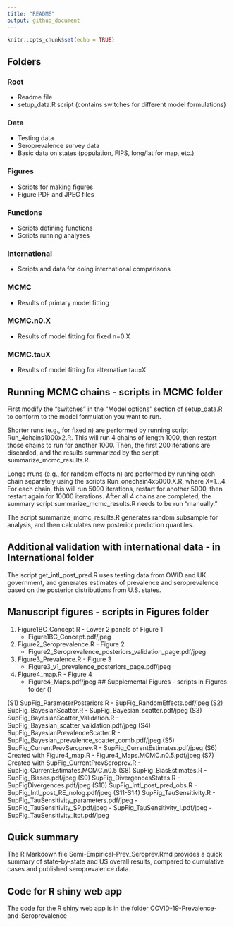 ```yaml
---
title: "README"
output: github_document
---
```


```r
knitr::opts_chunk$set(echo = TRUE)
```

## Folders

### Root
- Readme file
- setup_data.R script (contains switches for different model formulations)

### Data 
- Testing data 
- Seroprevalence survey data
- Basic data on states (population, FIPS, long/lat for map, etc.)

### Figures
- Scripts for making figures
- Figure PDF and JPEG files

### Functions
- Scripts defining functions
- Scripts running analyses

### International
- Scripts and data for doing international comparisons

### MCMC
- Results of primary model fitting

### MCMC.n0.X
- Results of model fitting for fixed n=0.X

### MCMC.tauX
- Results of model fitting for alternative tau=X

## Running MCMC chains - scripts in MCMC folder

First modify the "switches" in the "Model options" section of setup_data.R to conform to the model formulation you want to run.

Shorter runs (e.g., for fixed n) are performed by running script Run_4chains1000x2.R. This will run 4 chains of length 1000, then restart those chains to run for another 1000.  Then, the first 200 iterations are discarded, and the results summarized by the script summarize_mcmc_results.R.

Longe rruns (e.g., for random effects n) are performed by running each chain separately using the scripts Run_onechain4x5000.X.R, where X=1...4.  For each chain, this will run 5000 iterations, restart for another 5000, then restart again for 10000 iterations.  After all 4 chains are completed, the summary script summarize_mcmc_results.R needs to be run "manually."

The script summarize_mcmc_results.R generates random subsample for analysis, and then calculates new posterior prediction quantiles.

## Additional validation with international data - in International folder

The script get_intl_post_pred.R uses testing data from OWID and UK government, and generates estimates of prevalence and seroprevalence based on the posterior distributions from U.S. states.

## Manuscript figures - scripts in Figures folder

(1) Figure1BC_Concept.R - Lower 2 panels of Figure 1
    - Figure1BC_Concept.pdf/jpeg
(2) Figure2_Seroprevalence.R - Figure 2
    - Figure2_Seroprevalence_posteriors_validation_page.pdf/jpeg
(3) Figure3_Prevalence.R - Figure 3
    - Figure3_v1_prevalence_posteriors_page.pdf/jpeg
(4) Figure4_map.R - Figure 4
    - Figure4_Maps.pdf/jpeg
## Supplemental Figures - scripts in Figures folder ()

(S1) SupFig_ParameterPosteriors.R 
    - SupFig_RandomEffects.pdf/jpeg 
(S2) SupFig_BayesianScatter.R
    - SupFig_Bayesian_scatter.pdf/jpeg 
(S3) SupFig_BayesianScatter_Validation.R
    - SupFig_Bayesian_scatter_validation.pdf/jpeg 
(S4) SupFig_BayesianPrevalenceScatter.R
    - SupFig_Bayesian_prevalence_scatter_comb.pdf/jpeg 
(S5) SupFig_CurrentPrevSeroprev.R
    - SupFig_CurrentEstimates.pdf/jpeg 
(S6) Created with Figure4_map.R
    - Figure4_Maps.MCMC.n0.5.pdf/jpeg
(S7) Created with SupFig_CurrentPrevSeroprev.R
    - SupFig_CurrentEstimates.MCMC.n0.5
(S8) SupFig_BiasEstimates.R
    - SupFig_Biases.pdf/jpeg 
(S9) SupFig_DivergencesStates.R
    - SupFigDivergences.pdf/jpeg 
(S10) SupFig_Intl_post_pred_obs.R
    - SupFig_Intl_post_RE_nolog.pdf/jpeg 
(S11-S14) SupFig_TauSensitivity.R
    - SupFig_TauSensitivity_parameters.pdf/jpeg
    - SupFig_TauSensitivity_SP.pdf/jpeg
    - SupFig_TauSensitivity_I.pdf/jpeg
    - SupFig_TauSensitivity_Itot.pdf/jpeg

## Quick summary

The R Markdown file Semi-Empirical-Prev_Seroprev.Rmd provides a quick summary of state-by-state and US overall results, compared to cumulative cases and published seroprevalence data.

## Code for R shiny web app

The code for the R shiny web app is in the folder
COVID-19-Prevalence-and-Seroprevalence

